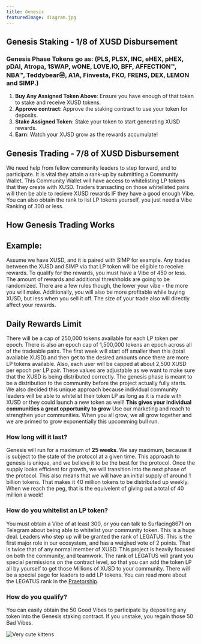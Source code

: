```yaml
---
title: Genesis
featuredImage: diagram.jpg
---
```



## Genesis Staking - 1/8 of XUSD Disbursement 

### Genesis Phase Tokens go as: (PLS, PLSX, INC, eHEX, pHEX, pDAI, Atropa, 1SWAP, wONE, LOVE.IO, BFF, AFFECTION™, NBA™, Teddybear㉾, A1A, Finvesta, FKO, FRENS, DEX, LEMON and SIMP.)
1. **Buy Any Assigned Token Above**: Ensure you have enough of that token to stake and receive XUSD tokens.
2. **Approve contract**: Approve the staking contract to use your token for deposits.
3. **Stake Assigned Token**:  Stake your token to start generating XUSD rewards.
4. **Earn**: Watch your XUSD grow as the rewards accumulate!

## Genesis Trading - 7/8 of XUSD Disbursement 

We need help from fellow community leaders to step forward, and to participate. It is vital they attain a rank-up by submitting a Community Wallet. This Community Wallet will have access to whitelisting LP tokens that they create with XUSD. Traders transacting on those whitelisted pairs will then be able to recieve XUSD rewards IF they have a good enough Vibe.
You can also obtain the rank to list LP tokens yourself, you just need a Vibe Ranking of 300 or less. 

## How Genesis Trading Works

## **Example:**
Assume we have XUSD, and it is paired with SIMP for example. Any trades between the XUSD and SIMP via that LP token will be eligible to receive rewards. To qualify for the rewards, you must have a Vibe of 450 or less. The amount of rewards and additional threshholds are going to be randomized. 
There are a few rules though, the lower your vibe - the more you will make. Additionally, you will also be more profitable while buying XUSD, but less when you sell it off. The size of your trade also will directly affect your rewards. 

## Daily Rewards Limit

There will be a cap of 250,000 tokens available for each LP token per epoch. There is also an epoch cap of 1,500,000 tokens an epoch across all of the tradeable pairs. The first week will start off smaller then this (total available XUSD) and then get to the desired amounts once there are more LP tokens available.
Also, each user will be capped at about 2,500 XUSD per epoch per LP pair. These values are adjustable as we want to make sure that the XUSD is being distributed correctly. The genesis phase is meant to be a distribution to the community before the project actually fully starts.
We also decided this unique approach because individual community leaders will be able to whitelist their token LP as long as it is made with XUSD or they could launch a new token as well! **This gives your individual communities a great opportunity to grow** Use our marketing and reach to strengthen your communities. When 
you all grow, we all grow together and we are primed to grow exponentially this upcomming bull run.   

### How long will it last? 
Genesis will run for a maximum of **25 weeks**. We say maximum, because it is subject to the state of the protocol at a given time. This approach to genesis is unique, and we believe it to be the best for the protocol. Once the supply looks efficient for growth, we will transition into the next phase of the protocol. 
This also means that we will have an initial supply of around 1 billion tokens. That makes it 40 million tokens to be distributed up weekly. When we reach the peg, that is the equivelent of giving out a total of 40 million a week!

### How do you whitelist an LP token?

You must obtain a Vibe of at least 300, or you can talk to Surfacing8671 on Telegram about being able to whitelist your community token. This is a huge deal. Leaders who step up will be granted the rank of LEGATUS. This is the first major role in our ecosystem, and has a weighed vote of 2 points. That is twice that of any normal member of XUSD. 
This project is heavily focused on both the community, and teamwork. The rank of LEGATUS will grant you special permissions on the contract level, so that you can add the token LP all by yourself to get those Millions of XUSD to your community. There will be a special page for leaders to add LP tokens. You can read more about the LEGATUS rank in the [Praetorship](https://xusd-docs.vercel.app/docs/PraetorshipDev/PraetorshipDev).

### How do you qualify? 
You can easily obtain the 50 Good Vibes to participate by depositing any token into the Genesis staking contract. If you unstake, you regain those 50 Bad Vibes. 

![Very cute kittens](/XUSDGenesisFlowchart.jpg 'XUSD Genesis')

